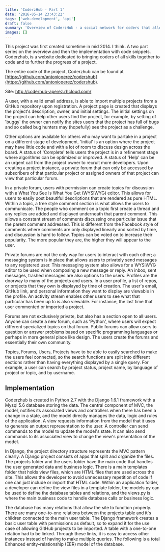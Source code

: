 ```yaml
---
title: 'CoderzHub - Part 1'
date: '2016-05-14 23:43:22'
tags: ['web-development', 'api']
draft: false
summary: 'Overview of CoderzHub - a social network for coders that allows GitHub project import, private forums, messaging system, and community features for collaborative development.'
images: []
---
```


This project was first created sometime in mid 2014. I think. A two part series on the overview and then the implementation with code snippets. Coderzhub, is a website dedicated to bringing coders of all skills together to code and to further the progress of a project.

The entire code of the project, Coderzhub can be found at [https://github.com/antonioperez/codershub](https://github.com/antonioperez/codershub).

Site: http://coderhub-aperez.rhcloud.com/

A user, with a valid email address, is able to import multiple projects from a GitHub repository upon registration. A project page is created that displays the project's description, owner, and initial settings. The initial settings on the project can help other users find the project, for example, by setting of 'buggy' the owner can notify the sites users that the project has full of bugs and so called bug hunters may (hopefully) see the project as a challenge.

Other options are available for others who may want to partake in a project on a different stage of development. 'Initial' is an option where the project may have little code and with a lot of room to discuss design across the board. A status of 'Complete' tells users the project is in a refinement stage where algorithms can be optimized or improved. A status of 'Help' can be an urgent call from the project owner to recruit more developers. Upon creating a project instance, a private forum that can only be accessed by subscribers of that particular project or assigned owners of that project can view that particular forum.

In a private forum, users with permission can create topics for discussion with a What You See Is What You Get (WYSIWYG) editor. This allows for users to easily post beautiful descriptions that are rendered as pure HTML. Within a topic, a tree style comment section is what allows the users to communicate. The people who comment on a topic first create a thread and any replies are added and displayed underneath that parent comment. This allows a constant stream of comments discussing one particular issue that the parent comment addressed. This is different from the Facebook style of comments where comments are only displayed linearly and sorted by time, and discussion is hard to follow. Topics can be voted on to increase their popularity. The more popular they are, the higher they will appear to the user.

Private forums are not the only way for users to interact with each other; a messaging system is in place that allows users to privately send messages to any registered user. This messaging system also allows for a WYSIWYG editor to be used when composing a new message or reply. An inbox, sent messages, trashed messages are also options to the users. Profiles are the doorway to many of the projects and users. In a user profile, a list of repos, or projects that they own is displayed by time of creation. The user's email, GitHub link, and personal information they want to display are viewable in the profile. An activity stream enables other users to see what that particular has been up to is also viewable. For instance, the last time that user commented or imported a project.

Forums are not exclusively private, but also has a section open to all users. Anyone can create a new forum, such as 'Python', where users will expect different specialized topics on that forum. Public forums can allow users to question or answer problems based on specific programming languages or perhaps in more general place like design. The users create the forums and essentially their own community.

Topics, Forums, Users, Projects have to be able to easily searched to make the users feel connected, so the search functions are split into different sections rather than having everything displayed by a single query. For example, a user can search by project status, project name, by language of project or topic, and by username.

## **Implementation**

Coderzhub is created in Python 2.7 with the Django 1.6.1 framework with a Mysql 5.6 database storing the data. The central component of MVC, the model, notifies its associated views and controllers when there has been a change in a state, and the model directly manages the data, logic and rules of the application. A view requests information from the model that it uses to generate an output representation to the user. A controller can send commands to the model to update the model's state. It can also send commands to its associated view to change the view's presentation of the model.

In Django, the project directory structure represents the MVC pattern clearly. A Django project consists of apps that split and organize the files. The projects folder and the users folder have the main code that handles the user generated data and business logic. There is a main templates folder that holds view files, which are HTML files that are used across the site. This allows the developer to avoid unnecessary repetition of code if one can just include or import that HTML code. Within an application folder, a developer can define the view files in a template folder, the models.py can be used to define the database tables and relations, and the views.py is where the main business code to handle database calls or business logic.

The database has many relations that allow the site to function properly. There are many one-to-one relations between the projects table and it's children connected to the main user table. The Django framework creates a basic user table with permissions as default, so to expand it for the use case of allowing GitHub projects to be imported. A table with a one-to-one relation had to be linked. Through these links, it is easy to access other instances instead of having to make multiple queries. The following is a total Enhanced entity–relationship (EER) model of the database. 